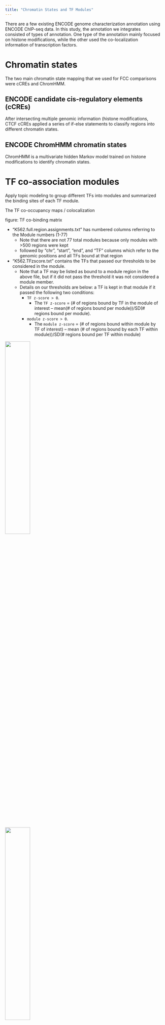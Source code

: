 ```yaml
---
title: "Chromatin States and TF Modules"
---
```


There are a few existing ENCODE genome characterization annotation using ENCODE ChIP-seq data. In this study, the annotation we integrates consisted of types of annotation. One type of the annotation mainly focused on histone modifications, while the other used the co-localization information of transcription factors.

# Chromatin states

<definition of chromatin states>

The two main chromatin state mapping that we used for FCC comparisons were cCREs and ChromHMM.

## ENCODE candidate cis-regulatory elements (cCREs)

After intersecting multiple genomic information (histone modifications, CTCF
cCREs applied a series of if-else statements to classify regions into different chromatin states.

## ENCODE ChromHMM chromatin states

ChromHMM is a multivariate hidden Markov model trained on histone modifications to identify chromatin states.

# TF co-association modules


Apply topic modeling to group different TFs into modules and summarized the binding sites of each TF module.

The TF co-occupancy maps / colocalization

figure: TF co-binding matrix




- "K562.full.region.assignments.txt" has numbered columns referring to the Module numbers (1-77) 
    - Note that there are not 77 total modules because only modules with >500 regions were kept
    - followed by “chr”, “start”, “end”, and “TF” columns which refer to the genomic positions and all TFs bound at that region

- "K562.TFzscore.txt” contains the TFs that passed our thresholds to be considered in the module. 
    - Note that a TF may be listed as bound to a module region in the above file, but if it did not pass the threshold it was not considered a module member. 
    - Details on our thresholds are below: a TF is kept in that module if it passed the following two conditions:
        - `TF z-score > 0`. 
            - The `TF z-score` = (# of regions bound by TF in the module of interest – mean(# of regions bound per module))/SD(# regions bound per module). 
        - `module z-score > 0`. 
            - The `module z-score` = (# of regions bound within module by TF of interest) – mean (# of regions bound by each TF within module))/SD(# regions bound per TF within module)

![](/figure/05_prepare_region/fig.summary.tf_module.png){ width=40% }

![](/figure/05_prepare_region/fig.matrix.module_tf_mapping.png){ width=40% }

